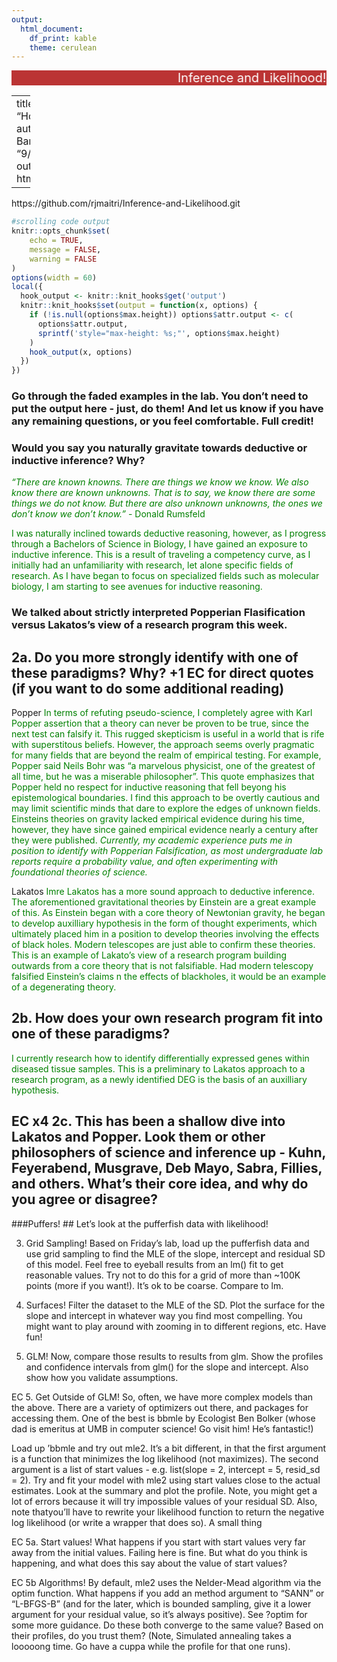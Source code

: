 ```yaml
---
output: 
  html_document: 
    df_print: kable
    theme: cerulean
---
```

  
<div align="center">
 <marquee behavior="alternate" bgcolor="#bb3434" direction="left" height:="" 
 loop="7" scrollamount="1" scrolldelay="2" width="100%">
 <span style="font-size: 20px;color:#FFFFFF">
 Inference and Likelihood!</span></marquee>
</div>

---
title: "Homework 6"
author: "Bob Bartolini"
date: "9/18/2020"
output: html_document
  

---

https://github.com/rjmaitri/Inference-and-Likelihood.git

```r
#scrolling code output
knitr::opts_chunk$set(
	echo = TRUE,
	message = FALSE,
	warning = FALSE
)
options(width = 60)
local({
  hook_output <- knitr::knit_hooks$get('output')
  knitr::knit_hooks$set(output = function(x, options) {
    if (!is.null(options$max.height)) options$attr.output <- c(
      options$attr.output,
      sprintf('style="max-height: %s;"', options$max.height)
    )
    hook_output(x, options)
  })
})
```

### Go through the faded examples in the lab. You don’t need to put the output here - just, do them! And let us know if you have any remaining questions, or you feel comfortable. Full credit!



### Would you say you naturally gravitate towards deductive or inductive inference? Why? 

<span style="color: green;"> *"There are known knowns. There are things we know we know. We also know there are known unknowns. That is to say, we know there are some things we do not know. But there are also unknown unknowns, the ones we don't know we don't know."* - Donald Rumsfeld </span>

<span style="color: green;">I was naturally inclined towards deductive reasoning, however, as I progress through a Bachelors of Science in Biology, I have gained an exposure to inductive inference. This is a result of traveling a competency curve, as I initially had an unfamiliarity with research, let alone specific fields of research. As I have began to focus on specialized fields such as molecular biology, I am  starting to see avenues for inductive reasoning.</span>

### We talked about strictly interpreted Popperian Flasification versus Lakatos’s view of a research program this week.

##    2a. Do you more strongly identify with one of these paradigms? Why? +1 EC for direct quotes (if you want to do some additional reading)

Popper 
<span style="color: green;"> In terms of refuting pseudo-science, I completely agree with Karl  Popper assertion that a theory can never be proven to be true, since the next test can falsify it. This rugged skepticism is useful in a world that is rife with superstitous beliefs. However, the approach seems overly pragmatic for many fields that are beyond the realm of empirical testing. For example, Popper said Neils Bohr was “a marvelous physicist, one of the greatest of all time, but he was a miserable philosopher". This quote emphasizes that Popper held no respect for inductive reasoning that fell beyong his epistemological boundaries. I find this approach to be overtly cautious and may limit scientific minds that dare to explore the edges of unknown fields. Einsteins theories on gravity lacked empirical evidence during his time, however, they have since gained empirical evidence nearly a century after they were published.  *Currently, my academic experience puts me in position to identify with Popperian Falsification, as most undergraduate lab reports require a probability value, and often experimenting with foundational theories of science.* </span> 

Lakatos 
<span style="color: green;"> Imre Lakatos has a more sound approach to deductive inference. The aforementioned gravitational theories by Einstein are a great example of this. As Einstein began with a core theory of Newtonian gravity, he began to develop auxilliary hypothesis in the form of thought experiments, which ultimately placed him in a position to develop theories involving the effects of black holes. Modern telescopes are just able to confirm these theories. This is an example of Lakato's view of a research program building outwards from a core theory that is not falsifiable. Had modern telescopy falsified Einstein's claims n the effects of blackholes, it would be an example of a degenerating theory. </span>

##    2b. How does your own research program fit into one of these paradigms?

<span style="color: green;">I currently research how to identify differentially expressed genes within diseased tissue samples. This is a preliminary to Lakatos approach to a research program, as a newly identified DEG is the basis of an auxilliary hypothesis. </span>

##    EC x4 2c. This has been a shallow dive into Lakatos and Popper. Look them or other philosophers of science and inference up - Kuhn, Feyerabend, Musgrave, Deb Mayo, Sabra, Fillies, and others. What’s their core idea, and why do you agree or disagree?

###Puffers!
## Let’s look at the pufferfish data with likelihood!

3. Grid Sampling! Based on Friday’s lab, load up the pufferfish data and use grid sampling to find the MLE of the slope, intercept and residual SD of this model. Feel free to eyeball results from an lm() fit to get reasonable values. Try not to do this for a grid of more than ~100K points (more if you want!). It’s ok to be coarse. Compare to lm.

2. Surfaces! Filter the dataset to the MLE of the SD. Plot the surface for the slope and intercept in whatever way you find most compelling. You might want to play around with zooming in to different regions, etc. Have fun!

4. GLM! Now, compare those results to results from glm. Show the profiles and confidence intervals from glm() for the slope and intercept. Also show how you validate assumptions.

EC 5. Get Outside of GLM! So, often, we have more complex models than the above. There are a variety of optimizers out there, and packages for accessing them. One of the best is bbmle by Ecologist Ben Bolker (whose dad is emeritus at UMB in computer science! Go visit him! He’s fantastic!)

Load up 'bbmle and try out mle2. It’s a bit different, in that the first argument is a function that minimizes the log likelihood (not maximizes). The second argument is a list of start values - e.g. list(slope = 2, intercept = 5, resid_sd = 2). Try and fit your model with mle2 using start values close to the actual estimates. Look at the summary and plot the profile. Note, you might get a lot of errors because it will try impossible values of your residual SD. Also, note thatyou’ll have to rewrite your likelihood function to return the negative log likelihood (or write a wrapper that does so). A small thing

EC 5a. Start values! What happens if you start with start values very far away from the initial values. Failing here is fine. But what do you think is happening, and what does this say about the value of start values?

EC 5b Algorithms! By default, mle2 uses the Nelder-Mead algorithm via the optim function. What happens if you add an method argument to “SANN” or “L-BFGS-B” (and for the later, which is bounded sampling, give it a lower argument for your residual value, so it’s always positive). See ?optim for some more guidance. Do these both converge to the same value? Based on their profiles, do you trust them? (Note, Simulated annealing takes a looooong time. Go have a cuppa while the profile for that one runs).